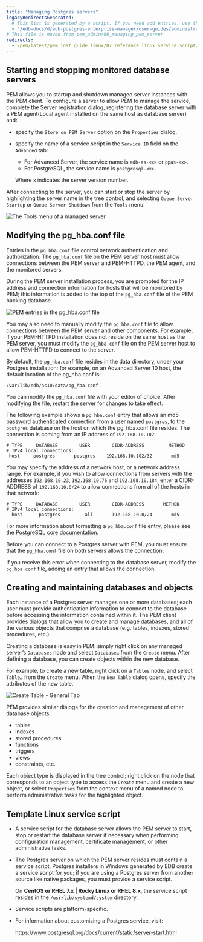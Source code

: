 ```yaml
---
title: "Managing Postgres servers"
legacyRedirectsGenerated:
  # This list is generated by a script. If you need add entries, use the `legacyRedirects` key.
  - "/edb-docs/d/edb-postgres-enterprise-manager/user-guides/administrators-guide/8.0/managing_pem_server.html"
# This file is moved from pem_admin/06_managing_pem_server
redirects:
  - /pem/latest/pem_inst_guide_linux/07_reference_linux_service_script/
---
```


<div id="managing_pem_server" class="registered_link"></div>

## Starting and stopping monitored database servers

PEM allows you to startup and shutdown managed server instances with the PEM client. To configure a server to allow PEM to manage the service, complete the Server registration dialog, registering the database server with a PEM agent(Local agent installed on the same host as database server) and:

-   specify the `Store on PEM Server` option on the `Properties` dialog.

-   specify the name of a service script in the `Service ID` field on the `Advanced` tab:

    -   For Advanced Server, the service name is `edb-as-<x>` or `ppas-<x>`.
    -   For PostgreSQL, the service name is `postgresql-<x>`.

    Where `x` indicates the server version number.

After connecting to the server, you can start or stop the server by highlighting the server name in the tree control, and selecting `Queue Server Startup` or `Queue Server Shutdown` from the `Tools` menu.

![The Tools menu of a managed server](images/pem_server_tools_menu_queue_server.png)


## Modifying the pg_hba.conf file

Entries in the `pg_hba.conf` file control network authentication and authorization. The `pg_hba.conf` file on the PEM server host must allow connections between the PEM server and PEM-HTTPD, the PEM agent, and the monitored servers.

During the PEM server installation process, you are prompted for the IP address and connection information for hosts that will be monitored by PEM; this information is added to the top of the `pg_hba.conf` file of the PEM backing database.

![PEM entries in the pg_hba.conf file](images/pem_pg_hba.png)

You may also need to manually modify the `pg_hba.conf` file to allow connections between the PEM server and other components. For example, if your PEM-HTTPD installation does not reside on the same host as the PEM server, you must modify the `pg_hba.conf` file on the PEM server host to allow PEM-HTTPD to connect to the server.

By default, the `pg_hba.conf` file resides in the data directory, under your Postgres installation; for example, on an Advanced Server 10 host, the default location of the pg_hba.conf is:

`/var/lib/edb/as10/data/pg_hba.conf`

You can modify the `pg_hba.conf` file with your editor of choice. After modifying the file, restart the server for changes to take effect.

The following example shows a `pg_hba.conf` entry that allows an md5 password authenticated connection from a user named `postgres`, to the `postgres` database on the host on which the pg_hba.conf file resides. The connection is coming from an IP address of `192.168.10.102`:

```
# TYPE     DATABASE        USER        CIDR-ADDRESS         METHOD
# IPv4 local connections:
 host     postgres       postgres    192.168.10.102/32       md5
```

You may specify the address of a network host, or a network address range. For example, if you wish to allow connections from servers with the addresses `192.168.10.23`, `192.168.10.76` and `192.168.10.184`, enter a CIDR-ADDRESS of `192.168.10.0/24` to allow connections from all of the hosts in that network:

```
# TYPE     DATABASE        USER        CIDR-ADDRESS       METHOD
# IPv4 local connections:
  host      postgres         all       192.168.10.0/24       md5
```

For more information about formatting a `pg_hba.conf` file entry, please see the [PostgreSQL core documentation](http://www.postgresql.org/docs/current/auth-pg-hba-conf.html).

Before you can connect to a Postgres server with PEM, you must ensure that the `pg_hba.conf` file on both servers allows the connection.

If you receive this error when connecting to the database server, modify the `pg_hba.conf` file, adding an entry that allows the connection.

## Creating and maintaining databases and objects

Each instance of a Postgres server manages one or more databases; each user must provide authentication information to connect to the database before accessing the information contained within it. The PEM client provides dialogs that allow you to create and manage databases, and all of the various objects that comprise a database (e.g. tables, indexes, stored procedures, etc.).

Creating a database is easy in PEM: simply right click on any managed server’s `Databases` node and select `Database…` from the `Create` menu. After defining a database, you can create objects within the new database.

For example, to create a new table, right click on a `Tables` node, and select `Table…` from the `Create` menu. When the `New Table` dialog opens, specify the attributes of the new table.

![Create Table - General Tab](images/table_general.png)

PEM provides similar dialogs for the creation and management of other database objects:

-   tables
-   indexes
-   stored procedures
-   functions
-   triggers
-   views
-   constraints, etc.

Each object type is displayed in the tree control; right click on the node that corresponds to an object type to access the `Create` menu and create a new object, or select `Properties` from the context menu of a named node to perform administrative tasks for the highlighted object.

## Template Linux service script

-   A service script for the database server allows the PEM server to start, stop or restart the database server if necessary when performing configuration management, certificate management, or other administrative tasks.

-   The Postgres server on which the PEM server resides must contain a service script. Postgres installers in Windows generated by EDB create a service script for you; if you are using a Postgres server from another source like native packages, you must provide a service script.

    On **CentOS or RHEL 7.x | Rocky Linux or RHEL 8.x**, the service script resides in the `/usr/lib/systemd/system` directory.

-   Service scripts are platform-specific.

-   For information about customizing a Postgres service, visit:

    <https://www.postgresql.org/docs/current/static/server-start.html>